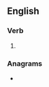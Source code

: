 ==English==

===Verb===
{{head|en|verb form}}

# {{en-third-person singular of|afear}}

===Anagrams===
* {{anagrams|en|a=aaefrs|Resafa}}